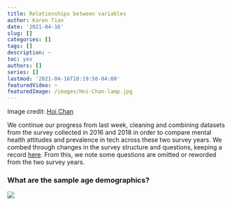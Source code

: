 ```yaml
---
title: Relationships between variables
author: Karen Tian
date: '2021-04-16'
slug: []
categories: []
tags: []
description: ~
toc: yes
authors: []
series: []
lastmod: '2021-04-16T10:19:50-04:00'
featuredVideo: ~
featuredImage: /images/Hoi-Chan-lamp.jpg
---
```


Image credit: [Hoi Chan](https://hoichan.com/)

We continue our progress from last week, cleaning and combining datasets from the survey collected in 2016 and 2018 in order to compare mental health attitudes and prevalence in tech across these two survey years. We combed through changes in the survey structure and questions, keeping a record [here](https://drive.google.com/drive/folders/1xbB0idnWkND3aZt5K1VwNHK_7ivlMMTf). From this, we note some questions are omitted or reworded from the two survey years. 




### What are the sample age demographics? 
![](/images/Fig_age.png)